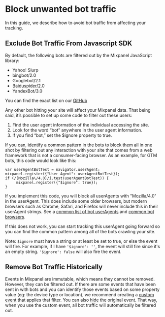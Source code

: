 # Block unwanted bot traffic

In this guide, we describe how to avoid bot traffic from affecting your tracking.


## Exclude Bot Traffic From Javascript SDK
By default, the following bots are filtered out by the Mixpanel JavaScript library:
- Yahoo! Slurp
- bingbot/2.0
- Googlebot/2.1
- Baiduspider/2.0
- YandexBot/3.0

You can find the exact list on our [GitHub](https://github.com/mixpanel/mixpanel-js/blob/8ac526e5cb8563d11e2206046ab986c6491ac6d7/src/utils.js#L900C1-L925C3)

Any other bot hitting your site will affect your Mixpanel data. That being said, it’s possible to set up some code to filter out these users:

1. Find the user agent information of the individual accessing the site.
2. Look for the word “bot” anywhere in the user agent information.
3. If you find “bot,” set the $ignore property to true.

If you can, identify a common pattern in the bots to block them all in one shot by filtering out any interaction with your site that comes from a web framework that is not a consumer-facing browser. As an example, for GTM bots, this code would look like this:

```
var userAgentBotTest = navigator.userAgent;
mixpanel.register({"User Agent": userAgentBotTest});
if (/(Mozilla\/4.0)/i.test(userAgentBotTest)) {
     mixpanel.register({"$ignore": true});
}
```

If you implement this code, you will block all userAgents with "Mozilla/4.0" in the userAgent. This does include some older browsers, but modern browsers such as Chrome, Safari, and Firefox will never include this in their userAgent strings. See a [common list of bot userAgents](https://www.useragentstring.com/pages/useragentstring.php?typ=Crawler) and [common bot browsers](https://www.useragentstring.com/pages/useragentstring.php?typ=Browser).

If this does not work, you can start tracking this userAgent going forward so you can find the common pattern among all of the bots crawling your site.

Note: `$ignore` must have a string or at least be set to true, or else the event will fire. For example, if I have `'$ignore': ''`, the event will still fire since it's an empty string. `'$ignore': false` will also fire the event.

## Remove Bot Traffic Historically

Events in Mixpanel are immutable, which means they cannot be removed. However, they can be filtered out. If there are some events that have been sent in with bots and you can identify those events based on some property value (eg: the device type or location), we recommend creating a [custom event](/docs/features/custom-events) that applies that filter.  You can also [hide](/docs/data-governance/lexicon#hide-events-and-properties) the original event. That way, when you use the custom event, all bot traffic will automatically be filtered out.
